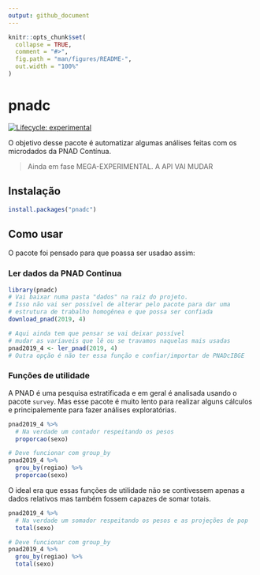 ```yaml
---
output: github_document
---
```


<!-- README.md is generated from README.Rmd. Please edit that file -->

```r
knitr::opts_chunk$set(
  collapse = TRUE,
  comment = "#>",
  fig.path = "man/figures/README-",
  out.width = "100%"
)
```

# pnadc

<!-- badges: start -->
[![Lifecycle: experimental](https://img.shields.io/badge/lifecycle-experimental-orange.svg)](https://www.tidyverse.org/lifecycle/#experimental)
<!-- badges: end -->

O objetivo desse pacote é automatizar algumas análises feitas com os 
microdados da PNAD Contínua.

> Ainda em fase MEGA-EXPERIMENTAL.
A API VAI MUDAR

## Instalação

``` r
install.packages("pnadc")
```

## Como usar

O pacote foi pensado para que poassa ser usadao assim:

### Ler dados da PNAD Continua

```r
library(pnadc)
# Vai baixar numa pasta "dados" na raiz do projeto.
# Isso não vai ser possível de alterar pelo pacote para dar uma 
# estrutura de trabalho homogênea e que possa ser confiada
download_pnad(2019, 4)

# Aqui ainda tem que pensar se vai deixar possível 
# mudar as variaveis que lê ou se travamos naquelas mais usadas
pnad2019_4 <- ler_pnad(2019, 4)
# Outra opção é não ter essa função e confiar/importar de PNADcIBGE
```

### Funções de utilidade

A PNAD é uma pesquisa estratificada e em geral é analisada usando o pacote
`survey`. Mas esse pacote é muito lento para realizar alguns cálculos e 
principalemente para fazer análises exploratórias.

```r
pnad2019_4 %>% 
  # Na verdade um contador respeitando os pesos
  proporcao(sexo)

# Deve funcionar com group_by
pnad2019_4 %>% 
  grou_by(regiao) %>% 
  proporcao(sexo)
```

O ideal era que essas funções de utilidade não se contivessem apenas 
a dados relativos mas também fossem capazes de somar totais.

```r
pnad2019_4 %>% 
  # Na verdade um somador respeitando os pesos e as projeções de pop
  total(sexo)

# Deve funcionar com group_by
pnad2019_4 %>% 
  grou_by(regiao) %>% 
  total(sexo)
```



